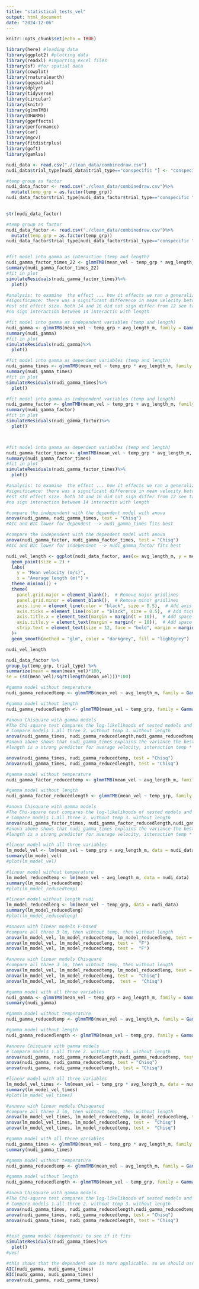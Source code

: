 ```yaml
---
title: "statistical_tests_vel"
output: html_document
date: "2024-12-06"
---
```


```r
knitr::opts_chunk$set(echo = TRUE)
```


```r
library(here) #loading data
library(ggplot2) #plotting data
library(readxl) #importing excel files
library(sf) #for spatial data
library(cowplot)
library(rnaturalearth)
library(ggspatial)
library(dplyr)
library(tidyverse)
library(circular)
library(knitr)
library(glmmTMB)
library(DHARMa)
library(ggeffects)
library(performance)
library(car)
library(mgcv)
library(fitdistrplus)
library(goft)
library(gamlss)
```

```r
nudi_data <- read.csv("./clean_data/combinedraw.csv")
nudi_data$trial_type[nudi_data$trial_type=="conspecific "] <- "conspecific"

#temp group as factor
nudi_data_factor <- read.csv("./clean_data/combinedraw.csv")%>%
  mutate(temp_grp = as.factor(temp_grp))
nudi_data_factor$trial_type[nudi_data_factor$trial_type=="conspecific "] <- "conspecific"
  

str(nudi_data_factor)

```
```r
#temp group as factor
nudi_data_factor <- read.csv("./clean_data/combinedraw.csv")%>%
  mutate(temp_grp = as.factor(temp_grp))
nudi_data_factor$trial_type[nudi_data_factor$trial_type=="conspecific "] <- "conspecific"


#fit model into gamma as interaction (temp and length)
nudi_gamma_factor_times_22 <- glmmTMB(mean_vel ~ temp_grp * avg_length_m + trial_type , family = Gamma(link = "log"), data = nudi_data_factor)
summary(nudi_gamma_factor_times_22)
#fit in plot
simulateResiduals(nudi_gamma_factor_times)%>%
  plot()

#analysis: to examine  the effect ... how it effects we ran a generalized linear model using the glmmTMB packege (site package).(explain variables in there, used gamma ditribution) we checked whether it fitted (determine fit) we plotted the simul residuals using the dharma package (site dharma). R citing? no(all stat analyssi were  done in)
#significance: there was a significant difference in mean velocity between the 18 degrees treatment group and the 12 degree treatment group (calculate st error)
#est std effect size. both 14 and 16 did not sign differ from 12 see table
#no sign interaction between 14 interactin with length
```


```r
#fit model into gamma as independent variables (temp and length)
nudi_gamma <- glmmTMB(mean_vel ~ temp_grp + avg_length_m, family = Gamma(link = "log"), data = nudi_data)
summary(nudi_gamma)
#fit in plot
simulateResiduals(nudi_gamma)%>%
  plot()

#fit model into gamma as dependent variables (temp and length)
nudi_gamma_times <- glmmTMB(mean_vel ~ temp_grp * avg_length_m, family = Gamma(link = "log"), data = nudi_data)
summary(nudi_gamma_times)
#fit in plot
simulateResiduals(nudi_gamma_times)%>%
  plot()
```
```r
#fit model into gamma as independent variables (temp and length)
nudi_gamma_factor <- glmmTMB(mean_vel ~ temp_grp + avg_length_m, family = Gamma(link = "log"), data = nudi_data_factor)
summary(nudi_gamma_factor)
#fit in plot
simulateResiduals(nudi_gamma_factor)%>%
  plot()



#fit model into gamma as dependent variables (temp and length)
nudi_gamma_factor_times <- glmmTMB(mean_vel ~ temp_grp * avg_length_m, family = Gamma(link = "log"), data = nudi_data_factor)
summary(nudi_gamma_factor_times)
#fit in plot
simulateResiduals(nudi_gamma_factor_times)%>%
  plot()

#analysis: to examine  the effect ... how it effects we ran a generalized linear model using the glmmTMB packege (site package).(explain variables in there, used gamma ditribution) we checked whether it fitted (determine fit) we plotted the simul residuals using the dharma package (site dharma). R citing? no(all stat analyssi were  done in)
#significance: there was a significant difference in mean velocity between the 18 degrees treatment group and the 12 degree treatment group (calculate st error)
#est std effect size. both 14 and 16 did not sign differ from 12 see table
#no sign interaction between 14 interactin with length

```


```r
#compare the independent with the dependent model with anova
anova(nudi_gamma, nudi_gamma_times, test = "Chisq")
#AIC and BIC lower for dependent --> nudi_gamma_times fits best
```

```r
#compare the independent with the dependent model with anova
anova(nudi_gamma_factor, nudi_gamma_factor_times, test = "Chisq")
#AIC and BIC lower for independent --> nudi_gamma_factor fits best
```

```r
nudi_vel_length <- ggplot(nudi_data_factor, aes(x= avg_length_m, y = mean_vel, color = trial_type)) +
  geom_point(size = 2) +
  labs(
    y = "Mean velocity (m/s)", 
    x = "Average length (m)") +
  theme_minimal() +
  theme(
    panel.grid.major = element_blank(),  # Remove major gridlines
    panel.grid.minor = element_blank(),  # Remove minor gridlines
    axis.line = element_line(color = "black", size = 0.5),  # Add axis lines for both x and y axes
    axis.ticks = element_line(color = "black", size = 0.5),  # Add ticks to both x and y axes
    axis.title.x = element_text(margin = margin(t = 10)),  # Add space between x-axis labels and numbers
    axis.title.y = element_text(margin = margin(r = 10)),  # Add space between y-axis labels and numbers
    strip.text = element_text(size = 12, face = "bold", margin = margin(b = 20))  # Add space between facet labels and graph
  )+
  geom_smooth(method = "glm", color = "darkgrey", fill = "lightgrey")

nudi_vel_length

nudi_data_factor %>%
group_by(temp_grp, trial_type) %>%
summarize(mean = mean(mean_vel)*100,
se = (sd(mean_vel)/sqrt(length(mean_vel)))*100)
```


```r
#gamma model without temperature
nudi_gamma_reducedtemp <- glmmTMB(mean_vel ~ avg_length_m, family = Gamma(link = "log"), data = nudi_data)

#gamma model without length
nudi_gamma_reducedlength <- glmmTMB(mean_vel ~ temp_grp, family = Gamma(link = "log"), data = nudi_data)

#anova Chisquare with gamma models
#The Chi-square test compares the log-likelihoods of nested models and assumes a Chi-square distribution under the null hypothesis.
# Compare models 1.all three 2. without temp 3. without length
anova(nudi_gamma_times, nudi_gamma_reducedlength,nudi_gamma_reducedtemp, test = "Chisq")
#anova above shows that nudi_gamma_times explains the variance the best?
#length is a strong predictor for average velocity, interaction temp * length is also significant: the effect of lenght on velocity depend on temperature

anova(nudi_gamma_times, nudi_gamma_reducedtemp, test = "Chisq")
anova(nudi_gamma_times, nudi_gamma_reducedlength, test = "Chisq")

```
```r
#gamma model without temperature
nudi_gamma_factor_reducedtemp <- glmmTMB(mean_vel ~ avg_length_m, family = Gamma(link = "log"), data = nudi_data_factor)

#gamma model without length
nudi_gamma_factor_reducedlength <- glmmTMB(mean_vel ~ temp_grp, family = Gamma(link = "log"), data = nudi_data_factor)

#anova Chisquare with gamma models
#The Chi-square test compares the log-likelihoods of nested models and assumes a Chi-square distribution under the null hypothesis.
# Compare models 1.all three 2. without temp 3. without length
anova(nudi_gamma_factor_times, nudi_gamma_factor_reducedlength,nudi_gamma_factor_reducedtemp, test = "Chisq")
#anova above shows that nudi_gamma_times explains the variance the best?
#length is a strong predictor for average velocity, interaction temp * length is also significant: the effect of lenght on velocity depend on temperature
```


```r
#linear model with all three variables
lm_model_vel <- lm(mean_vel ~ temp_grp + avg_length_m, data = nudi_data)
summary(lm_model_vel)
#plot(lm_model_vel) 

#linear model without temperature
lm_model_reducedtemp <- lm(mean_vel ~ avg_length_m, data = nudi_data)
summary(lm_model_reducedtemp)
#plot(lm_model_reducedtemp)

#linear model without length nudi
lm_model_reducedleng <- lm(mean_vel ~ temp_grp, data = nudi_data)
summary(lm_model_reducedleng)
#plot(lm_model_reducedleng)

#annova with linear models F-based
#compare all three 3 lm, then wihtout temp, then without length
anova(lm_model_vel, lm_model_reducedtemp, lm_model_reducedleng, test =  "F")
anova(lm_model_vel, lm_model_reducedleng, test =  "F")
anova(lm_model_vel, lm_model_reducedtemp, test =  "F")

#annova with linear models Chisquare
#compare all three 3 lm, then wihtout temp, then without length
anova(lm_model_vel, lm_model_reducedtemp, lm_model_reducedleng, test =  "Chisq")
anova(lm_model_vel, lm_model_reducedleng, test =  "Chisq")
anova(lm_model_vel, lm_model_reducedtemp,  test =  "Chisq")

#gamma model with all three variables
nudi_gamma <- glmmTMB(mean_vel ~ temp_grp + avg_length_m, family = Gamma(link = "log"), data = nudi_data)
summary(nudi_gamma)

#gamma model without temperature
nudi_gamma_reducedtemp <- glmmTMB(mean_vel ~ avg_length_m, family = Gamma(link = "log"), data = nudi_data)

#gamma model without length
nudi_gamma_reducedlength <- glmmTMB(mean_vel ~ temp_grp, family = Gamma(link = "log"), data = nudi_data)

#annova Chisquare with gamma models
# Compare models 1.all three 2. without temp 3. without length
anova(nudi_gamma, nudi_gamma_reducedlength,nudi_gamma_reducedtemp, test = "Chisq")
anova(nudi_gamma, nudi_gamma_reducedtemp, test = "Chisq")
anova(nudi_gamma, nudi_gamma_reducedlength, test = "Chisq")

```
```r

#linear model with all three variables
lm_model_vel_times <- lm(mean_vel ~ temp_grp * avg_length_m, data = nudi_data)
summary(lm_model_vel_times)
#plot(lm_model_vel_times) 

#annova with linear models Chisquared
#compare all three 3 lm, then wihtout temp, then without length
anova(lm_model_vel_times, lm_model_reducedtemp, lm_model_reducedleng, test =  "Chisq")
anova(lm_model_vel_times, lm_model_reducedleng, test =  "Chisq")
anova(lm_model_vel_times, lm_model_reducedtemp, test =  "Chisq")

#gamma model with all three variables
nudi_gamma_times <- glmmTMB(mean_vel ~ temp_grp * avg_length_m, family = Gamma(link = "log"), data = nudi_data)
summary(nudi_gamma_times)

#gamma model without temperature
nudi_gamma_reducedtemp <- glmmTMB(mean_vel ~ avg_length_m, family = Gamma(link = "log"), data = nudi_data)

#gamma model without length
nudi_gamma_reducedlength <- glmmTMB(mean_vel ~ temp_grp, family = Gamma(link = "log"), data = nudi_data)

#anova Chisquare with gamma models
#The Chi-square test compares the log-likelihoods of nested models and assumes a Chi-square distribution under the null hypothesis.
# Compare models 1.all three 2. without temp 3. without length
anova(nudi_gamma_times, nudi_gamma_reducedlength,nudi_gamma_reducedtemp, test = "Chisq")
anova(nudi_gamma_times, nudi_gamma_reducedtemp, test = "Chisq")
anova(nudi_gamma_times, nudi_gamma_reducedlength, test = "Chisq")



```
```r
#test gamma model (dependent) to see if it fits
simulateResiduals(nudi_gamma_times)%>%
  plot()
#yes!
```
```r
#this shows that the dependent one is more applicable. so we should use nudi_gamma_times
AIC(nudi_gamma, nudi_gamma_times)
BIC(nudi_gamma, nudi_gamma_times)
anova(nudi_gamma, nudi_gamma_times)
```

